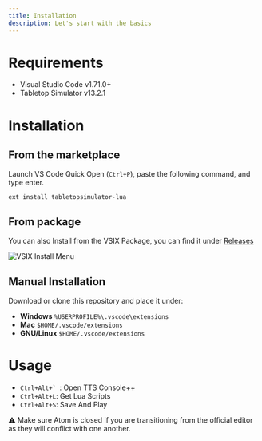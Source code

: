 ```yaml
---
title: Installation
description: Let's start with the basics
---
```


# Requirements

- Visual Studio Code v1.71.0+
- Tabletop Simulator v13.2.1

# Installation

## From the marketplace

Launch VS Code Quick Open (`Ctrl+P`), paste the following command, and type enter.

`ext install tabletopsimulator-lua`

## From package

You can also Install from the VSIX Package, you can find it under [Releases](https://github.com/rolandostar/tabletopsimulator-lua-vscode/releases/latest)

![VSIX Install Menu](https://raw.githubusercontent.com/rolandostar/tabletopsimulator-lua-vscode/main/media/docs/vsix.png)

## Manual Installation

Download or clone this repository and place it under:

- **Windows** `%USERPROFILE%\.vscode\extensions`
- **Mac** `$HOME/.vscode/extensions`
- **GNU/Linux** `$HOME/.vscode/extensions`

# Usage

- ``Ctrl+Alt+` ``: Open TTS Console++
- `Ctrl+Alt+L`: Get Lua Scripts
- `Ctrl+Alt+S`: Save And Play

<Callout type="warn">
⚠️ Make sure Atom is closed if you are transitioning from the official editor as they will conflict with one another.
</Callout>
